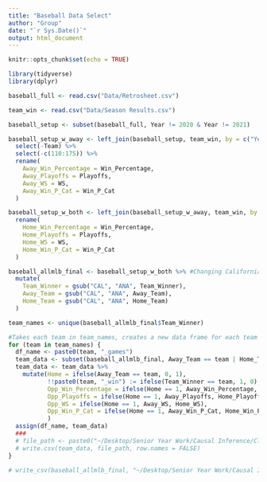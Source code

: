 ```yaml
---
title: "Baseball Data Select" 
author: "Group"
date: "`r Sys.Date()`"
output: html_document
---
```


```r
knitr::opts_chunk$set(echo = TRUE)
```

```r
library(tidyverse)
library(dplyr)

baseball_full <- read.csv("Data/Retrosheet.csv")

team_win <- read.csv("Data/Season Results.csv")

baseball_setup <- subset(baseball_full, Year != 2020 & Year != 2021)

baseball_setup_w_away <- left_join(baseball_setup, team_win, by = c("Year" = "Year","Away_Team" = "Team_Abb")) %>% #Adding away team win percentage
  select(-Team) %>%
  select(-c(110:175)) %>%
  rename(
    Away_Win_Percentage = Win_Percentage,
    Away_Playoffs = Playoffs,
    Away_WS = WS,
    Away_Win_P_Cat = Win_P_Cat
  )

baseball_setup_w_both <- left_join(baseball_setup_w_away, team_win, by = c("Year" = "Year", "Home_Team" = "Team_Abb")) %>% #Adding home team win percentage
  rename(
    Home_Win_Percentage = Win_Percentage,
    Home_Playoffs = Playoffs,
    Home_WS = WS,
    Home_Win_P_Cat = Win_P_Cat
  )

baseball_allmlb_final <- baseball_setup_w_both %>% #Changing California Angels to ANA Angels
  mutate(
    Team_Winner = gsub("CAL", "ANA", Team_Winner),
    Away_Team = gsub("CAL", "ANA", Away_Team),
    Home_Team = gsub("CAL", "ANA", Home_Team)
  )

team_names <- unique(baseball_allmlb_final$Team_Winner)

#Takes each team in team_names, creates a new data frame for each team involving only games that team played, creates a new variable called Home (1 if Home, 0 if Away), and creates another new variable called teamabbreviation_win (eg. TEX_win) (1 if Win, 0 if Loss)
for (team in team_names) {
  df_name <- paste0(team, "_games")
  team_data <- subset(baseball_allmlb_final, Away_Team == team | Home_Team == team)
  team_data <- team_data %>%
    mutate(Home = ifelse(Away_Team == team, 0, 1),
           !!paste0(team, "_win") := ifelse(Team_Winner == team, 1, 0),
           Opp_Win_Percentage = ifelse(Home == 1, Away_Win_Percentage, Home_Win_Percentage),
           Opp_Playoffs = ifelse(Home == 1, Away_Playoffs, Home_Playoffs),
           Opp_WS = ifelse(Home == 1, Away_WS, Home_WS),
           Opp_Win_P_Cat = ifelse(Home == 1, Away_Win_P_Cat, Home_Win_P_Cat)
           )
  assign(df_name, team_data)
  ###
  # file_path <- paste0("~/Desktop/Senior Year Work/Causal Inference/Clean Data/Team Datasets", "/", df_name, ".csv")
  # write.csv(team_data, file_path, row.names = FALSE)
}

# write_csv(baseball_allmlb_final, "~/Desktop/Senior Year Work/Causal Inference/Clean Data/Baseball_allmlb_Clean.csv")
```